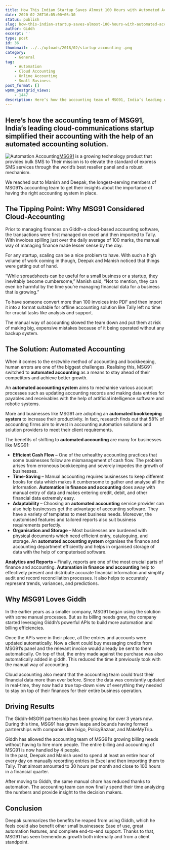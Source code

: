 ```yaml
---
title: How This Indian Startup Saves Almost 100 Hours with Automated Accounting
date: 2020-02-26T16:05:00+05:30
status: publish
slug: how-this-indian-startup-saves-almost-100-hours-with-automated-accounting
author: Giddh
excerpt: ''
type: post
id: 36
thumbnail: ../../uploads/2018/02/startup-accounting-.png
category:
    - General
tag:
    - Automation
    - Cloud Accounting
    - Online Accounting
    - Small Business
post_format: []
wpmm_postgrid_views:
    - 1447
description: Here’s how the accounting team of MSG91, India’s leading cloud-communications startup simplified their accounting with the help of an automated accounting
---
```

Here’s how the accounting team of MSG91, India’s leading cloud-communications startup simplified their accounting with the help of an automated accounting solution.
--------------------------------------------------------------------------------------------------------------------------------------------------------------------

![Automation Accounting](../../uploads/2019/11/1_9_Tglt0IZMb9leROcvdX4g.png)[MSG91](https://msg91.com/) is a growing technology product that provides bulk SMS to Their mission is to elevate the standard of express SMS services through the world’s best reseller panel and a robust mechanism.

We reached out to Manish and Deepak, the longest-serving members of MSG91’s accounting team to get their insights about the importance of having the right accounting system in place.

The Tipping Point: Why MSG91 Considered Cloud-Accounting
--------------------------------------------------------

Prior to managing finances on Giddh-a cloud-based accounting software, the transactions were first managed on excel and then imported to Tally. With invoices spilling just over the daily average of 100 marks, the manual way of managing finance made lesser sense by the day.

For any startup, scaling can be a nice problem to have. With such a high volume of work coming in though, Deepak and Manish noticed that things were getting out of hand.

“While spreadsheets can be useful for a small business or a startup, they inevitably become cumbersome,” Manish said, “Not to mention, they can even be harmful by the time you’re managing financial data for a business that is growing.”

 To have someone convert more than 100 invoices into PDF and then import it into a format suitable for offline accounting solution like Tally left no time for crucial tasks like analysis and support.

The manual way of accounting slowed the team down and put them at risk of making big, expensive mistakes because of it being operated without any backup system.

The Solution: Automated Accounting
----------------------------------

When it comes to the erstwhile method of accounting and bookkeeping, human errors are one of the biggest challenges. Realising this, MSG91 switched to **automated accounting** as a means to stay ahead of their competitors and achieve better growth.

An **automated accounting system** aims to mechanise various account processes such as updating accounting records and making data entries for payables and receivables with the help of artificial intelligence software and robotic systems.

More and businesses like MSG91 are adopting an **automated bookkeeping system** to increase their productivity. In fact, research finds out that 58% of accounting firms aim to invest in accounting automation solutions and solution providers to meet their client requirements.

The benefits of shifting to **automated accounting** are many for businesses like MSG91:

- **Efficient Cash Flow –** One of the unhealthy accounting practices that some businesses follow are mismanagement of cash flow. The problem arises from erroneous bookkeeping and severely impedes the growth of businesses.
- **Time-Saving –** Manual accounting requires businesses to keep different books for data which makes it cumbersome to gather and analyse all the information. **Automation in finance and accounting** does away with manual entry of data and makes entering credit, debit, and other financial data extremely easy.
- **Adaptability –** Choosing an **automated accounting** service provider can also help businesses get the advantage of accounting software. They have a variety of templates to meet business needs. Moreover, the customised features and tailored reports also suit business requirements perfectly.
- **Organisation and Storage –** Most businesses are burdened with physical documents which need efficient entry, cataloguing, and storage. An **automated accounting system** organises the finance and accounting department efficiently and helps in organised storage of data with the help of computerised software.

**Analytics and Reports –** Finally, reports are one of the most crucial parts of finance and accounting. **Automation in finance and accounting** help to effectively present and distribute accurate financial information and simplify audit and record reconciliation processes. It also helps to accurately represent trends, variances, and predictions.

Why MSG91 Loves Giddh
---------------------

In the earlier years as a smaller company, MSG91 began using the solution with some manual processes. But as its billing needs grew, the company started leveraging Giddh’s powerful APIs to build more automation and billing efficiencies.

Once the APIs were in their place, all the entries and accounts were updated automatically. Now a client could buy messaging credits from MSG91’s panel and the relevant invoice would already be sent to them automatically. On top of that, the entry made against the purchase was also automatically added in giddh. This reduced the time it previously took with the manual way of accounting.

 Cloud accounting also meant that the accounting team could trust their financial data more than ever before. Since the data was constantly updated in real-time, they now had a true top-down view of everything they needed to stay on top of their finances for their entire business operation.

Driving Results
---------------

The Giddh-MSG91 partnership has been growing for over 3 years now. During this time, MSG91 has grown leaps and bounds having formed partnerships with companies like Ixigo, PolicyBazaar, and MakeMyTrip.

Giddh has allowed the accounting team of MSG91’s growing billing needs without having to hire more people. The entire billing and accounting of MSG91 is now handled by 4 people.  
 In the past, Deepak and Manish used to spend at least an entire hour of every day on manually recording entries in Excel and then importing them to Tally. That almost amounted to 30 hours per month and close to 100 hours in a financial quarter.

 After moving to Giddh, the same manual chore has reduced thanks to automation. The accounting team can now finally spend their time analyzing the numbers and provide insight to the decision makers.

Conclusion
----------

Deepak summarizes the benefits he reaped from using Giddh, which he feels could also benefit other small businesses: Ease of use, great automation features, and complete end-to-end support. Thanks to that, MSG91 has seen tremendous growth both internally and from a client standpoint.